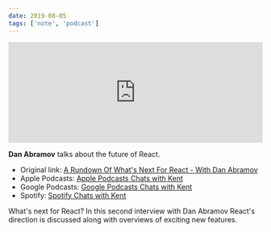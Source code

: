 ```yaml
---
date: 2019-08-05
tags: ['note', 'podcast']
---
```


<iframe
  height="200px"
  width="100%"
  frameborder="no"
  scrolling="no"
  seamless
  src="https://player.simplecast.com/62a1da0d-f39d-4d65-97d7-8faa48ae046f?dark=false"
></iframe>

**Dan Abramov** talks about the future of React.

- Original link: <a href='https://kentcdodds.com/chats-with-kent-podcast/seasons/01/episodes/a-rundown-of-whats-next-for-react-with-dan-abramov'>A Rundown Of What's Next For React - With Dan Abramov</a>
- Apple Podcasts: <a href='https://podcasts.apple.com/us/podcast/chats-with-kent-c-dodds/id1475543959'>Apple Podcasts Chats with Kent</a>
- Google Podcasts: <a href='https://podcasts.google.com/?feed=aHR0cHM6Ly9mZWVkcy5zaW1wbGVjYXN0LmNvbS9YX3dTX1dZaA'>Google Podcasts Chats with Kent</a>
- Spotify: <a href='https://open.spotify.com/show/7GkO2poedjbltWT5lduL5w'>Spotify Chats with Kent</a>

What's next for React? In this second interview with Dan Abramov React's direction is discussed along with overviews of exciting new features.
